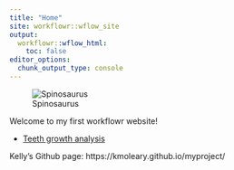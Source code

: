 ```yaml
---
title: "Home"
site: workflowr::wflow_site
output:
  workflowr::wflow_html:
    toc: false
editor_options:
  chunk_output_type: console
---
```


![Spinosaurus](assets/spinosaurus.png)

Welcome to my first workflowr website!

* [Teeth growth analysis](teeth.html)

Kelly's Github page: https://kmoleary.github.io/myproject/
 
